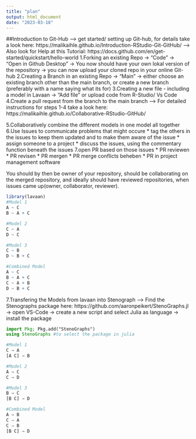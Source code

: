```yaml
---
title: "plan"
output: html_document
date: "2023-03-18"
---
```

##Introduction to Git-Hub
--> get started/ setting up Git-hub, for details take a look here: https://malikaihle.github.io/Introduction-RStudio-Git-GitHub/
--> Also look for Help at this Tutorial: https://docs.github.com/en/get-started/quickstart/hello-world
1.Forking an existing Repo
  -> "Code" -> "Open in Github Desktop" -> You now should have your own lokal version of the repository
  -> you can now upload your cloned repo in your online Git-hub
2.Creating a Branch in an existing Repo
  -> "Main" -> either choose an existing branch other than the main branch, or create a new branch (preferably with a name saying what its for)
3.Creating a new file - including a model in Lavaan
  -> "Add file" or upload code from R-Studio/ Vs Code
4.Create a pull request from the branch to the main branch
--> For detailed instructions for steps 1-4 take a look here: https://malikaihle.github.io/Collaborative-RStudio-GitHub/

5.Collaboratively combine the different models in one model all together
6.Use Issues to communicate problems that might occure 
     * tag the others in the issues to keep them updated and to make them aware of the issue
     * assign someone to a project
     * discuss the issues, using the commentary function beneath the issues
7.open PR based on those issues
     * PR reviewen
     * PR revisen
     * PR mergen
     * PR merge conflicts beheben
     * PR in project management software

You should by then be owner of your repository, should be collaborating on the merged repository, and ideally should have reviewed repositories, when issues came up(owner, collaborator, reviewer).

```r
library(lavaan)
#Model 1
A ~ C
B ~ A + C

#Model 2
C ~ A
D ~ C

#Model 3
C ~ B
D ~ B + C

#Combined Model
A ~ C
B ~ A + C
C ~ A + B
D ~ B + C
```
7.Transfering the Models from lavaan into Stenograph
--> Find the Stenographs package here: https://github.com/aaronpeikert/StenoGraphs.jl
  -> open VS-Code -> create a new script and select Julia as language -> install the package

```julia
import Pkg; Pkg.add("StenoGraphs")
using StenoGraphs #to select the package in julia

#Model 1
C → A
[A C] → B

#Model 2
A → C
C → D

#Model 3
B → C
[B C] → D

#Combined Model
A → B
C ⇒ A
C ⇒ B
[B C] → D

```  
  
  
